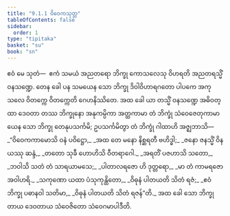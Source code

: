 ```yaml
---
title: "9.1.1 ဝိဝေကသုတ္တ"
tableOfContents: false
sidebar:
  order: 1
type: "tipitaka"
basket: "su"
book: "sn"
---
```



<DynamicBreadcrumb />

<Division number="221" book="sn" e="ch" v="18" p="311">

<Paragraph number="1378" book="sn">
ဧဝံ မေ သုတံ—  ဧကံ သမယံ အညတရော ဘိက္ခု ကောသလေသု ဝိဟရတိ အညတရသ္မိံ ဝနသဏ္ဍေ. တေန ခေါ ပန သမယေန သော ဘိက္ခု ဒိဝါဝိဟာရဂတော ပါပကေ အကုသလေ ဝိတက္ကေ ဝိတက္ကေတိ ဂေဟနိဿိတေ. အထ ခေါ ယာ တသ္မိံ ဝနသဏ္ဍေ အဓိဝတ္ထာ ဒေဝတာ တဿ ဘိက္ခုနော အနုကမ္ပိကာ အတ္ထကာမာ တံ ဘိက္ခုံ သံဝေဇေတုကာမာ ယေန သော ဘိက္ခု တေနုပသင်္ကမိ; ဥပသင်္ကမိတွာ တံ ဘိက္ခုံ ဂါထာဟိ အဇ္ဈဘာသိ—
</Paragraph>

<Paragraph number="1379" type="verses" book="sn">
_“ဝိဝေကကာမောသိ ဝနံ ပဝိဋ္ဌော,_  
_အထ တေ မနော နိစ္ဆရတီ ဗဟိဒ္ဓါ;_  
_ဇနော ဇနသ္မိံ ဝိနယဿု ဆန္ဒံ,_  
_တတော သုခီ ဟောဟိသိ ဝီတရာဂေါ._  

</Paragraph>

<Paragraph number="1380" type="verses" book="sn">
_အရတိံ ပဇဟာသိ သတော,_  
_ဘဝါသိ သတံ တံ သာရယာမသေ;_  
_ပါတာလရဇော ဟိ ဒုတ္တရော,_  
_မာ တံ ကာမရဇော အဝါဟရိ._  

</Paragraph>

<Paragraph number="1381" type="verses" book="sn">
_သကုဏော ယထာ ပံသုကုန္ထိတော,_  
_ဝိဓုနံ ပါတယတိ သိတံ ရဇံ;_  
_ဧဝံ ဘိက္ခု ပဓာနဝါ သတိမာ,_  
_ဝိဓုနံ ပါတယတိ သိတံ ရဇန်”တိ._  

</Paragraph>

<Paragraph number="1382" book="sn">
အထ ခေါ သော ဘိက္ခု တာယ ဒေဝတာယ သံဝေဇိတော သံဝေဂမာပါဒီတိ.
</Paragraph>
</Division>
